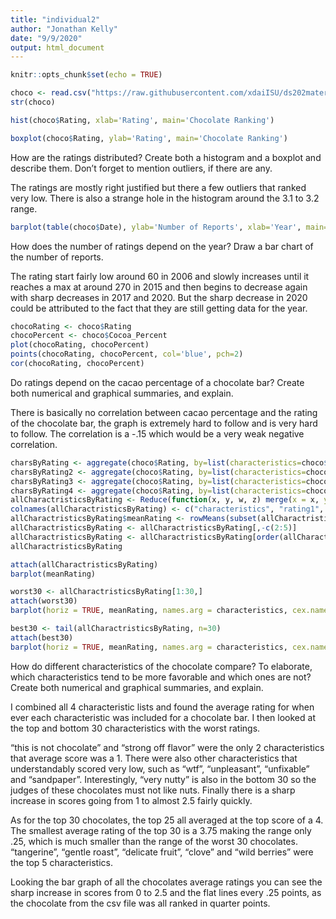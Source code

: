 ```yaml
---
title: "individual2"
author: "Jonathan Kelly"
date: "9/9/2020"
output: html_document
---
```


```r
knitr::opts_chunk$set(echo = TRUE)
```

```r
choco <- read.csv("https://raw.githubusercontent.com/xdaiISU/ds202materials/master/hwlabs/data/choco.csv") 
str(choco) 
```

```r
hist(choco$Rating, xlab='Rating', main='Chocolate Ranking')
```

```r
boxplot(choco$Rating, ylab='Rating', main='Chocolate Ranking')
```

How are the ratings distributed? Create both a histogram and a boxplot and describe them. Don’t forget to mention outliers, if there are any.

The ratings are mostly right justified but there a few outliers that ranked very low. There is also a strange hole in the histogram around the 3.1 to 3.2 range.

```r
barplot(table(choco$Date), ylab='Number of Reports', xlab='Year', main='Chocolate Ranking depending on Year')
```

How does the number of ratings depend on the year? Draw a bar chart of the number of reports.

The rating start fairly low around 60 in 2006 and slowly increases until it reaches a max at around 270 in 2015 and then begins to decrease again with sharp decreases in 2017 and 2020.
But the sharp decrease in 2020 could be attributed to the fact that they are still getting data for the year.

```r
chocoRating <- choco$Rating
chocoPercent <- choco$Cocoa_Percent
plot(chocoRating, chocoPercent)
points(chocoRating, chocoPercent, col='blue', pch=2)
cor(chocoRating, chocoPercent)
```

Do ratings depend on the cacao percentage of a chocolate bar? Create both numerical and graphical summaries, and explain.

There is basically no correlation between cacao percentage and the rating of the chocolate bar, the graph is extremely hard to follow and is very hard to follow.
The correlation is a -.15 which would be a very weak negative correlation. 



```r
charsByRating <- aggregate(choco$Rating, by=list(characteristics=choco$Characteristics1), FUN=mean)
charsByRating2 <- aggregate(choco$Rating, by=list(characteristics=choco$Characteristics2), FUN=mean)
charsByRating3 <- aggregate(choco$Rating, by=list(characteristics=choco$Characteristics3), FUN=mean)
charsByRating4 <- aggregate(choco$Rating, by=list(characteristics=choco$Characteristics4), FUN=mean)
allCharactristicsByRating <- Reduce(function(x, y, w, z) merge(x = x, y = y, w = w, z = z, by = "characteristics", all = TRUE), list(charsByRating, charsByRating2,charsByRating3, charsByRating4))
colnames(allCharactristicsByRating) <- c("characteristics", "rating1", "rating2", "rating3", "rating4")
allCharactristicsByRating$meanRating <- rowMeans(subset(allCharactristicsByRating, select= c(rating1,rating2,rating3,rating4)), na.rm=TRUE)
allCharactristicsByRating <- allCharactristicsByRating[,-c(2:5)]
allCharactristicsByRating <- allCharactristicsByRating[order(allCharactristicsByRating$meanRating),]
allCharactristicsByRating
```

```r
attach(allCharactristicsByRating)
barplot(meanRating)
```

```r
worst30 <- allCharactristicsByRating[1:30,]
attach(worst30)
barplot(horiz = TRUE, meanRating, names.arg = characteristics, cex.names=0.5, las=1, space=0.1, xlim=c(0,2.5))
```
```r
best30 <- tail(allCharactristicsByRating, n=30)
attach(best30)
barplot(horiz = TRUE, meanRating, names.arg = characteristics, cex.names=0.5, las=1, space=0.1 )
```


How do different characteristics of the chocolate compare? To elaborate, which characteristics tend to be more favorable and which ones are not? Create both numerical and graphical summaries, and explain.

I combined all 4 characteristic lists and found the average rating for when ever each characteristic was included for a chocolate bar. I then looked at the top and bottom 30 characteristics with the worst ratings.

"this is not chocolate" and "strong off flavor" were the only 2 characteristics that average score was a 1.
There were also other characteristics that understandably scored very low, such as "wtf", "unpleasant", "unfixable" and "sandpaper".
Interestingly, "very nutty" is also in the bottom 30 so the judges of these chocolates must not like nuts.
Finally there is a sharp increase in scores going from 1 to almost 2.5 fairly quickly.

As for the top 30 chocolates, the top 25 all averaged at the top score of a 4. The smallest average rating of the top 30 is a 3.75 making the range only .25, which is much smaller than the range of the worst 30 chocolates. "tangerine", "gentle roast", "delicate fruit", "clove" and "wild berries" were the top 5 characteristics.

Looking the bar graph of all the chocolates average ratings you can see the sharp increase in scores from 0 to 2.5 and the flat lines every .25 points, as the chocolate from the csv file was all ranked in quarter points. 